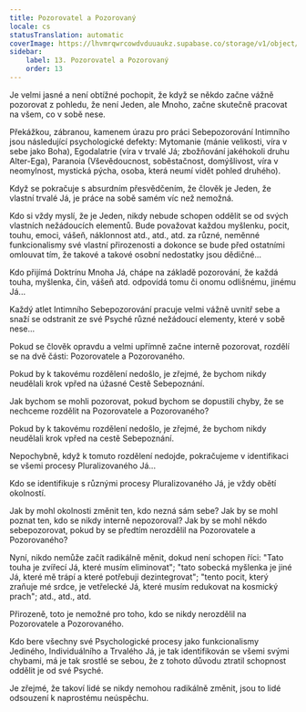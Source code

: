 ```yaml
---
title: Pozorovatel a Pozorovaný
locale: cs
statusTranslation: automatic
coverImage: https://lhvmrqwrcowdvduuaukz.supabase.co/storage/v1/object/public/strapi-uploads/small_cover-tratado-de-psicologia-revolucionaria.webp-5e15e1cec4e0ebebcde5d7fc7565d8fd.webp
sidebar:
    label: 13. Pozorovatel a Pozorovaný
    order: 13
---
```

Je velmi jasné a není obtížné pochopit, že když se někdo začne vážně pozorovat z pohledu, že není Jeden, ale Mnoho, začne skutečně pracovat na všem, co v sobě nese.

Překážkou, zábranou, kamenem úrazu pro práci Sebepozorování Intimního jsou následující psychologické defekty: Mytomanie (mánie velikosti, víra v sebe jako Boha), Egodalatrie (víra v trvalé Já; zbožňování jakéhokoli druhu Alter-Ega), Paranoia (Vševědoucnost, soběstačnost, domýšlivost, víra v neomylnost, mystická pýcha, osoba, která neumí vidět pohled druhého).

Když se pokračuje s absurdním přesvědčením, že člověk je Jeden, že vlastní trvalé Já, je práce na sobě samém víc než nemožná.

Kdo si vždy myslí, že je Jeden, nikdy nebude schopen oddělit se od svých vlastních nežádoucích elementů. Bude považovat každou myšlenku, pocit, touhu, emoci, vášeň, náklonnost atd., atd., atd. za různé, neměnné funkcionalismy své vlastní přirozenosti a dokonce se bude před ostatními omlouvat tím, že takové a takové osobní nedostatky jsou dědičné...

Kdo přijímá Doktrínu Mnoha Já, chápe na základě pozorování, že každá touha, myšlenka, čin, vášeň atd. odpovídá tomu či onomu odlišnému, jinému Já...

Každý atlet Intimního Sebepozorování pracuje velmi vážně uvnitř sebe a snaží se odstranit ze své Psyché různé nežádoucí elementy, které v sobě nese...

Pokud se člověk opravdu a velmi upřímně začne interně pozorovat, rozdělí se na dvě části: Pozorovatele a Pozorovaného.

Pokud by k takovému rozdělení nedošlo, je zřejmé, že bychom nikdy neudělali krok vpřed na úžasné Cestě Sebepoznání.

Jak bychom se mohli pozorovat, pokud bychom se dopustili chyby, že se nechceme rozdělit na Pozorovatele a Pozorovaného?

Pokud by k takovému rozdělení nedošlo, je zřejmé, že bychom nikdy neudělali krok vpřed na cestě Sebepoznání.

Nepochybně, když k tomuto rozdělení nedojde, pokračujeme v identifikaci se všemi procesy Pluralizovaného Já...

Kdo se identifikuje s různými procesy Pluralizovaného Já, je vždy obětí okolností.

Jak by mohl okolnosti změnit ten, kdo nezná sám sebe? Jak by se mohl poznat ten, kdo se nikdy interně nepozoroval? Jak by se mohl někdo sebepozorovat, pokud by se předtím nerozdělil na Pozorovatele a Pozorovaného?

Nyní, nikdo nemůže začít radikálně měnit, dokud není schopen říci: "Tato touha je zvířecí Já, které musím eliminovat"; "tato sobecká myšlenka je jiné Já, které mě trápí a které potřebuji dezintegrovat"; "tento pocit, který zraňuje mé srdce, je vetřelecké Já, které musím redukovat na kosmický prach"; atd., atd., atd.

Přirozeně, toto je nemožné pro toho, kdo se nikdy nerozdělil na Pozorovatele a Pozorovaného.

Kdo bere všechny své Psychologické procesy jako funkcionalismy Jediného, Individuálního a Trvalého Já, je tak identifikován se všemi svými chybami, má je tak srostlé se sebou, že z tohoto důvodu ztratil schopnost oddělit je od své Psyché.

Je zřejmé, že takoví lidé se nikdy nemohou radikálně změnit, jsou to lidé odsouzení k naprostému neúspěchu.

